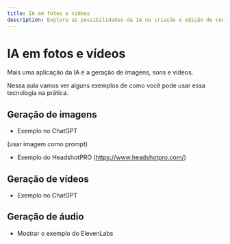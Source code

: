 ```yaml
---
title: IA em fotos e vídeos
description: Explore as possibilidades da IA na criação e edição de conteúdo multimídia
---
```


# IA em fotos e vídeos

Mais uma aplicação da IA é a geração de imagens, sons e vídeos.

Nessa aula vamos ver alguns exemplos de como você pode usar essa tecnologia na prática.

## Geração de imagens

- Exemplo no ChatGPT

(usar imagem como prompt)

- Exemplo do HeadshotPRO (https://www.headshotpro.com/)

## Geração de vídeos

- Exemplo no ChatGPT

## Geração de áudio 

- Mostrar o exemplo do ElevenLabs